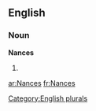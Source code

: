 
==English==

===Noun===
'''Nances'''

# {{plural of|[[Nance]]}}

[[Category:English plurals]]

[[ar:Nances]]
[[fr:Nances]]